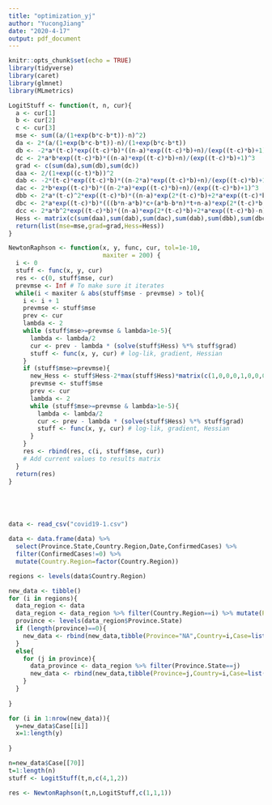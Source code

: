 ```yaml
---
title: "optimization_yj"
author: "YucongJiang"
date: "2020-4-17"
output: pdf_document
---
```


```r
knitr::opts_chunk$set(echo = TRUE)
library(tidyverse)
library(caret)
library(glmnet)
library(MLmetrics)
```

```r
LogitStuff <- function(t, n, cur){
  a <- cur[1]
  b <- cur[2]
  c <- cur[3]
  mse <- sum((a/(1+exp(b*c-b*t))-n)^2)
  da <- 2*(a/(1+exp(b*c-b*t))-n)/(1+exp(b*c-b*t))
  db <- -2*a*(t-c)*exp((t-c)*b)*((n-a)*exp((t-c)*b)+n)/(exp((t-c)*b)+1)^3
  dc <- 2*a*b*exp((t-c)*b)*((n-a)*exp((t-c)*b)+n)/(exp((t-c)*b)+1)^3
  grad <- c(sum(da),sum(db),sum(dc))
  daa <- 2/(1+exp((c-t)*b))^2
  dab <- -2*(t-c)*exp((t-c)*b)*((n-2*a)*exp((t-c)*b)+n)/(exp((t-c)*b)+1)^3
  dac <- 2*b*exp((t-c)*b)*((n-2*a)*exp((t-c)*b)+n)/(exp((t-c)*b)+1)^3
  dbb <- 2*a*(t-c)^2*exp((t-c)*b)*((n-a)*exp(2*(t-c)*b)+2*a*exp((t-c)*b)-n)/(exp((t-c)*b)+1)^4
  dbc <- 2*a*exp((t-c)*b)*(((b*n-a*b)*c+(a*b-b*n)*t+n-a)*exp(2*(t-c)*b)+(2*a*b*c-2*a*b*t+2*n-a)*exp((t-c)*b)-b*n*c+b*n*t+n)/(exp((t-c)*b)+1)^4
  dcc <- 2*a*b^2*exp((t-c)*b)*((n-a)*exp(2*(t-c)*b)+2*a*exp((t-c)*b)-n)/(exp((t-c)*b)+1)^4
  Hess <- matrix(c(sum(daa),sum(dab),sum(dac),sum(dab),sum(dbb),sum(dbc),sum(dac),sum(dbc),sum(dcc)),ncol = 3)
  return(list(mse=mse,grad=grad,Hess=Hess))
}

NewtonRaphson <- function(x, y, func, cur, tol=1e-10,
                          maxiter = 200) {
  i <- 0
  stuff <- func(x, y, cur)
  res <- c(0, stuff$mse, cur)
  prevmse <- Inf # To make sure it iterates
  while(i < maxiter & abs(stuff$mse - prevmse) > tol){
    i <- i + 1
    prevmse <- stuff$mse
    prev <- cur
    lambda <- 2
    while (stuff$mse>=prevmse & lambda>1e-5){
      lambda <- lambda/2
      cur <- prev - lambda * (solve(stuff$Hess) %*% stuff$grad)
      stuff <- func(x, y, cur) # log-lik, gradient, Hessian
    }
    if (stuff$mse>=prevmse){
      new_Hess <- stuff$Hess-2*max(stuff$Hess)*matrix(c(1,0,0,0,1,0,0,0,1),ncol=3)
      prevmse <- stuff$mse
      prev <- cur
      lambda <- 2
      while (stuff$mse>=prevmse & lambda>1e-5){
        lambda <- lambda/2
        cur <- prev - lambda * (solve(stuff$Hess) %*% stuff$grad)
        stuff <- func(x, y, cur) # log-lik, gradient, Hessian
      }
    }
    res <- rbind(res, c(i, stuff$mse, cur))
    # Add current values to results matrix
  }
  return(res)
}





data <- read_csv("covid19-1.csv")

data <- data.frame(data) %>% 
  select(Province.State,Country.Region,Date,ConfirmedCases) %>% 
  filter(ConfirmedCases!=0) %>%
  mutate(Country.Region=factor(Country.Region))

regions <- levels(data$Country.Region)

new_data <- tibble()
for (i in regions){
  data_region <- data
  data_region <- data_region %>% filter(Country.Region==i) %>% mutate(Province.State=factor(Province.State))
  province <- levels(data_region$Province.State)
  if (length(province)==0){
    new_data <- rbind(new_data,tibble(Province="NA",Country=i,Case=list(data_region$ConfirmedCases)))
  }
  else{
    for (j in province){
      data_province <- data_region %>% filter(Province.State==j)
      new_data <- rbind(new_data,tibble(Province=j,Country=i,Case=list(data_province$ConfirmedCases)))
    }
  }
  
}

for (i in 1:nrow(new_data)){
  y=new_data$Case[[i]]
  x=1:length(y)
  
}

n=new_data$Case[[70]]
t=1:length(n)
stuff <- LogitStuff(t,n,c(4,1,2))

res <- NewtonRaphson(t,n,LogitStuff,c(1,1,1))
```

```r


```

```r


```